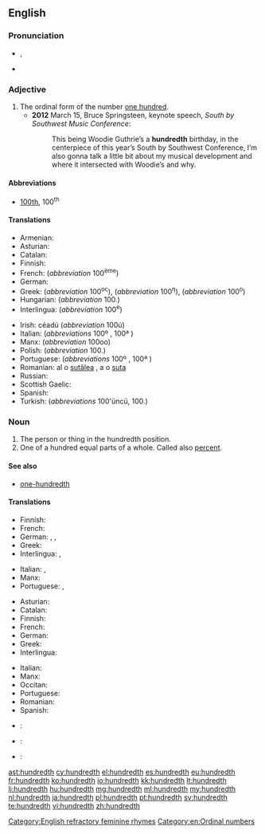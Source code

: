 ==English==

===Pronunciation===
* {{IPA|/ˈhʌndɹɛdθ/}}, {{X-SAMPA|/"hVndrEdT/}}
* {{hyphenation|hun|dredth}}

===Adjective===
{{en-adj|-}}

# The ordinal form of the number [[hundred|one hundred]].
#* '''2012''' March 15, Bruce Springsteen, keynote speech, ''South by Southwest Music Conference'':
#*: This being Woodie Guthrie’s a '''hundredth''' birthday, in the centerpiece of this year’s South by Southwest Conference, I’m also gonna talk a little bit about my musical development and where it intersected with Woodie’s and why.

====Abbreviations====
* [[100th]], 100<sup>th</sup>

====Translations====
{{trans-top|ordinal of 100}}
* Armenian: {{t-|hy|հարյուրերորդ|tr=haryurerord}}
* Asturian: {{t+|ast|centésimu}}
* Catalan: {{t-|ca|centèsim}}
* Finnish: {{t+|fi|sadas}}
* French: {{t+|fr|centième}} (''abbreviation'' 100<sup>ème</sup>)
* German: {{t|de|hundertste}}
* Greek: {{t+|el|εκατοστός|m|tr=ekatostós}} (''abbreviation'' 100<sup>ος</sup>), {{t+|el|εκατοστή|f|tr=ekatostí}} (''abbreviation'' 100<sup>η</sup>), {{t+|el|εκατοστό|n|tr=ekatostó}} (''abbreviation'' 100<sup>ο</sup>)
* Hungarian: {{t+|hu|századik}} (''abbreviation'' 100.)
* Interlingua: {{t-|ia|centesime}} (''abbreviation'' 100<sup>e</sup>)
{{trans-mid}}
* Irish: céadú (''abbreviation'' 100ú)
* Italian: {{t-|it|centesimo}} (''abbreviations'' 100º {{m}}, 100ª {{f}})
* Manx: {{t-|gv|keeadoo}} (''abbreviation'' 100oo)
* Polish: {{t+|pl|setny}} (''abbreviation'' 100.)
* Portuguese: {{t+|pt|centésimo}} (''abbreviations'' 100º {{m}}, 100ª {{f}})
* Romanian: al o [[sutălea]] {{m}}, a o [[suta]] {{f}}
* Russian: {{t+|ru|сотый|sc=Cyrl|tr=sótyj|alt=со́тый}}
* Scottish Gaelic: {{t-|gd|ceudamh}}
* Spanish: {{t+|es|centésimo}}
* Turkish: {{t+|tr|yüzüncü}} (''abbreviations'' 100'üncü, 100.)
{{trans-bottom}}

===Noun===
{{en-noun}}

# The person or thing in the hundredth position.
# One of a hundred equal parts of a whole. Called also [[percent]].

====See also====
* [[one-hundredth]]

====Translations====
{{trans-top|person or thing in the hundredth position}}
* Finnish: {{t+|fi|sadas}}
* French: {{t+|fr|centième|m|f}}
* German: {{t|de|Hundertster|m}}, {{t|de|Hundertste|f}}, {{t|de|Hundertstes|n}}
* Greek: {{t+|el|εκατοστός}}
* Interlingua: {{t-|ia|centesimo|m}}, {{t-|ia|centesima|f}}
{{trans-mid}}
* Italian: {{t-|it|centesimo|m}}, {{t-|it|centesima|f}}
* Manx: {{t|gv|keeadoo|alt=(yn) keeadoo}}
* Portuguese: {{t+|pt|centésimo|m}}, {{t-|pt|centésima|f}}
{{trans-bottom}}

{{trans-top|one of a hundred equal parts of a whole}}
* Asturian: {{t+|ast|centésimu|m}}
* Catalan: {{t-|ca|centèsim|m}}
* Finnish: {{t-|fi|sadasosa}}
* French: {{t+|fr|centième|m}}
* German: {{t|de|Hunderstel|m|n}}
* Greek: {{t+|el|εκατοστό|n}}
* Interlingua: {{t-|ia|centesimo}}
{{trans-mid}}
* Italian: {{t-|it|centesimo|m}}
* Manx: {{t|gv|keeadoo}}
* Occitan: {{t-|oc|centesim|m}}
* Portuguese: {{t+|pt|centésimo|m}}
* Romanian: {{t-|ro|sutime|f}}
* Spanish: {{t+|es|centésimo|m}}
{{trans-bottom}}

{{checktrans-top}}
* {{ttbc|hy}}: {{t-|hy|հարյուրերորդ|tr=haryurerord}}
* {{ttbc|eo}}: {{t-|eo|centono}}
{{trans-mid}}
* {{ttbc|sv}}: {{t+|sv|hundradel|c}}
{{trans-bottom}}

[[Category:English refractory feminine rhymes]]
[[Category:en:Ordinal numbers]]

[[ast:hundredth]]
[[cy:hundredth]]
[[el:hundredth]]
[[es:hundredth]]
[[eu:hundredth]]
[[fr:hundredth]]
[[ko:hundredth]]
[[io:hundredth]]
[[kk:hundredth]]
[[lt:hundredth]]
[[li:hundredth]]
[[hu:hundredth]]
[[mg:hundredth]]
[[ml:hundredth]]
[[my:hundredth]]
[[nl:hundredth]]
[[ja:hundredth]]
[[pl:hundredth]]
[[pt:hundredth]]
[[sv:hundredth]]
[[te:hundredth]]
[[vi:hundredth]]
[[zh:hundredth]]